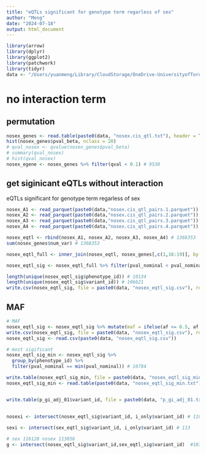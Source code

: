 ```yaml
---
title: "eQTLs significant for genotype term regarless of sex"
author: "Meng"
date: "2024-07-18"
output: html_document
---
```


```r
library(arrow)
library(dplyr)
library(ggplot2)
library(patchwork)
library(tidyr)
data <- "/Users/yuanmeng/Library/CloudStorage/OneDrive-UniversityofToronto/Manuscripts/rumex_eqtl/sex/"
```

# no interaction term
## permutation
```r
nosex_genes <- read.table(paste0(data, "nosex.cis_qtl.txt"), header = T) # 14755
hist(nosex_genes$pval_beta, nclass = 20)
# qval_nosex <- qvalue(nosex_genes$pval_beta)
# summary(qval_nosex)
# hist(qval_nosex)
nosex_egene <- nosex_genes %>% filter(qval < 0.1) # 9530

```


## get siginicant eQTLs without interaction
eQTLs significant for genotype term regarless of sex
```r
nosex_A1 <- read_parquet(paste0(data,"nosex.cis_qtl_pairs.1.parquet"))
nosex_A2 <- read_parquet(paste0(data,"nosex.cis_qtl_pairs.2.parquet"))
nosex_A3 <- read_parquet(paste0(data,"nosex.cis_qtl_pairs.3.parquet"))
nosex_A4 <- read_parquet(paste0(data,"nosex.cis_qtl_pairs.4.parquet"))

nosex_eqtl <- rbind(nosex_A1, nosex_A2, nosex_A3, nosex_A4) # 1368353
sum(nosex_genes$num_var) # 1368353

nosex_eqtl_full <- inner_join(nosex_eqtl, nosex_genes[,c(1,16:19)], by = "phenotype_id") # 1368353

nosex_eqtl_sig <- nosex_eqtl_full %>% filter(pval_nominal < pval_nominal_threshold) #  113056

length(unique(nosex_eqtl_sig$phenotype_id)) # 10134
length(unique(nosex_eqtl_sig$variant_id)) # 106621
write.csv(nosex_eqtl_sig, file = paste0(data, "nosex_eqtl_sig.csv"), row.names = F, quote = F)
```

## MAF
```r
# MAF
nosex_eqtl_sig <- nosex_eqtl_sig %>% mutate(maf = ifelse(af <= 0.5, af, 1 - af))
write.csv(nosex_eqtl_sig, file = paste0(data, "nosex_eqtl_sig.csv"), row.names = F, quote = F)
nosex_eqtl_sig <- read.csv(paste0(data, "nosex_eqtl_sig.csv"))

# most sigificant
nosex_eqtl_sig_min <- nosex_eqtl_sig %>%
  group_by(phenotype_id) %>% 
  filter(pval_nominal == min(pval_nominal)) # 10784

write.table(nosex_eqtl_sig_min, file = paste0(data, "nosex_eqtl_sig_min.txt"), row.names = F, quote = F, sep = "\t")
nosex_eqtl_sig_min <- read.table(paste0(data, "nosex_eqtl_sig_min.txt"), header = T)


write.table(p_gi_adj_01$variant_id, file = paste0(data, "p_gi_adj_01.txt"), row.names = F, quote = F, col.names = F)
```

## 
```r
nosexi <- intersect(nosex_eqtl_sig$variant_id, i_only$variant_id) # 110
```

```r
sexi <- intersect(sex_eqtl_sig$variant_id, i_only$variant_id) # 113
```
  
```r
# sex 116128 nosex 113056
g <- intersect(nosex_eqtl_sig$variant_id,sex_eqtl_sig$variant_id)  #103690
```

